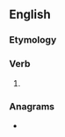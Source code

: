 ==English==

===Etymology===
{{suffix|en|choose|eth|nocat=1}}

===Verb===
{{head|en|verb form}}

# {{en-archaic third-person singular of|choose}}

===Anagrams===
* {{anagrams|en|a=cehhoost|hootches}}